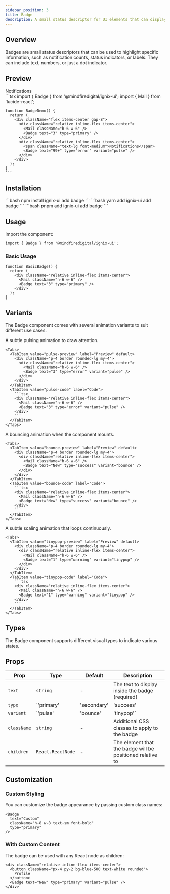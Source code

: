 ```yaml
---
sidebar_position: 3
title: Badge
description: A small status descriptor for UI elements that can display numbers, text, or a small dot.
---
```



## Overview

Badges are small status descriptors that can be used to highlight specific information, such as notification counts, status indicators, or labels. They can include text, numbers, or just a dot indicator.

## Preview

<Tabs defaultValue="preview">
  <TabItem value="preview" label="Preview" default>
    <div className="flex items-center gap-8 p-4">
      <div className="relative inline-flex items-center">
        <Mail className="h-6 w-6" />
        <Badge text="3" type="primary" />
      </div>
      <div className="relative inline-flex items-center">
        <span className="text-lg font-medium">Notifications</span>
        <Badge text="99+" type="error" variant="pulse" />
      </div>
    </div>
  </TabItem>
  <TabItem value="code" label="Code">
    ```tsx
    import { Badge } from '@mindfiredigital/ignix-ui';
    import { Mail } from 'lucide-react';


    function BadgeDemo() {
      return (
        <div className="flex items-center gap-8">
          <div className="relative inline-flex items-center">
            <Mail className="h-6 w-6" />
            <Badge text="3" type="primary" />
          </div>
          <div className="relative inline-flex items-center">
            <span className="text-lg font-medium">Notifications</span>
            <Badge text="99+" type="error" variant="pulse" />
          </div>
        </div>
      );
    }
    ```
  </TabItem>
</Tabs>

## Installation

<Tabs>
  <TabItem value="npm" label="npm" default>
    ```bash
    npm install ignix-ui add badge
    ```
  </TabItem>
  <TabItem value="yarn" label="Yarn">
    ```bash
    yarn add ignix-ui add badge
    ```
  </TabItem>
  <TabItem value="pnpm" label="pnpm">
    ```bash
    pnpm add ignix-ui add badge
    ```
  </TabItem>
</Tabs>

## Usage

Import the component:

```tsx
import { Badge } from '@mindfiredigital/ignix-ui';
```

### Basic Usage

```tsx
function BasicBadge() {
  return (
    <div className="relative inline-flex items-center">
      <Mail className="h-6 w-6" />
      <Badge text="3" type="primary" />
    </div>
  );
}
```

## Variants

The Badge component comes with several animation variants to suit different use cases.

<Tabs>
  <TabItem value="pulse" label="Pulse" default>
    A subtle pulsing animation to draw attention.
    
    <Tabs>
      <TabItem value="pulse-preview" label="Preview" default>
        <div className="p-4 border rounded-lg my-4">
          <div className="relative inline-flex items-center">
            <Mail className="h-6 w-6" />
            <Badge text="3" type="error" variant="pulse" />
          </div>
        </div>
      </TabItem>
      <TabItem value="pulse-code" label="Code">
        ```tsx
        <div className="relative inline-flex items-center">
          <Mail className="h-6 w-6" />
          <Badge text="3" type="error" variant="pulse" />
        </div>
        ```
      </TabItem>
    </Tabs>
  </TabItem>

  <TabItem value="bounce" label="Bounce">
    A bouncing animation when the component mounts.
    
    <Tabs>
      <TabItem value="bounce-preview" label="Preview" default>
        <div className="p-4 border rounded-lg my-4">
          <div className="relative inline-flex items-center">
            <Mail className="h-6 w-6" />
            <Badge text="New" type="success" variant="bounce" />
          </div>
        </div>
      </TabItem>
      <TabItem value="bounce-code" label="Code">
        ```tsx
        <div className="relative inline-flex items-center">
          <Mail className="h-6 w-6" />
          <Badge text="New" type="success" variant="bounce" />
        </div>
        ```
      </TabItem>
    </Tabs>
  </TabItem>

  <TabItem value="tinypop" label="Tiny Pop">
    A subtle scaling animation that loops continuously.
    
    <Tabs>
      <TabItem value="tinypop-preview" label="Preview" default>
        <div className="p-4 border rounded-lg my-4">
          <div className="relative inline-flex items-center">
            <Mail className="h-6 w-6" />
            <Badge text="1" type="warning" variant="tinypop" />
          </div>
        </div>
      </TabItem>
      <TabItem value="tinypop-code" label="Code">
        ```tsx
        <div className="relative inline-flex items-center">
          <Mail className="h-6 w-6" />
          <Badge text="1" type="warning" variant="tinypop" />
        </div>
        ```
      </TabItem>
    </Tabs>
  </TabItem>
</Tabs>

## Types

The Badge component supports different visual types to indicate various states.

<Tabs>
  <TabItem value="primary" label="Primary" default>
    <div className="p-4 border rounded-lg my-4">
      <Badge text="Primary" type="primary" />
    </div>
  </TabItem>
  <TabItem value="secondary" label="Secondary">
    <div className="p-4 border rounded-lg my-4">
      <Badge text="Secondary" type="secondary" />
    </div>
  </TabItem>
  <TabItem value="success" label="Success">
    <div className="p-4 border rounded-lg my-4">
      <Badge text="Success" type="success" />
    </div>
  </TabItem>
  <TabItem value="warning" label="Warning">
    <div className="p-4 border rounded-lg my-4">
      <Badge text="Warning" type="warning" />
    </div>
  </TabItem>
  <TabItem value="error" label="Error">
    <div className="p-4 border rounded-lg my-4">
      <Badge text="Error" type="error" />
    </div>
  </TabItem>
</Tabs>

## Props

| Prop | Type | Default | Description |
|------|------|---------|-------------|
| `text` | `string` | - | The text to display inside the badge (required) |
| `type` | `'primary' | 'secondary' | 'success' | 'warning' | 'error'` | `'primary'` | The visual style of the badge |
| `variant` | `'pulse' | 'bounce' | 'tinypop'` | `'tinypop'` | The animation variant of the badge |
| `className` | `string` | - | Additional CSS classes to apply to the badge |
| `children` | `React.ReactNode` | - | The element that the badge will be positioned relative to |

## Customization

### Custom Styling

You can customize the badge appearance by passing custom class names:

```tsx
<Badge 
  text="Custom" 
  className="h-8 w-8 text-sm font-bold"
  type="primary"
/>
```

### With Custom Content

The badge can be used with any React node as children:

```tsx
<div className="relative inline-flex items-center">
  <button className="px-4 py-2 bg-blue-500 text-white rounded">
    Profile
  </button>
  <Badge text="New" type="primary" variant="pulse" />
</div>
```